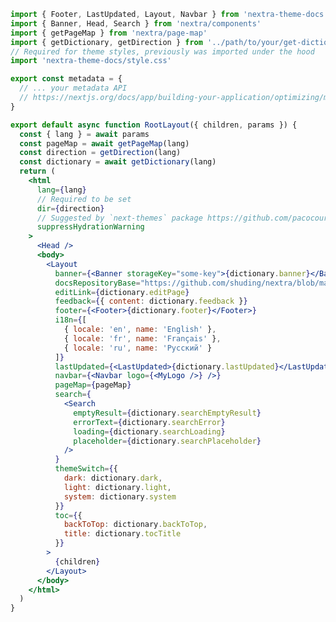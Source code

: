 ```jsx filename="app/[lang]/layout.jsx" /dictionary/2-20
import { Footer, LastUpdated, Layout, Navbar } from 'nextra-theme-docs'
import { Banner, Head, Search } from 'nextra/components'
import { getPageMap } from 'nextra/page-map'
import { getDictionary, getDirection } from '../path/to/your/get-dictionary'
// Required for theme styles, previously was imported under the hood
import 'nextra-theme-docs/style.css'

export const metadata = {
  // ... your metadata API
  // https://nextjs.org/docs/app/building-your-application/optimizing/metadata
}

export default async function RootLayout({ children, params }) {
  const { lang } = await params
  const pageMap = await getPageMap(lang)
  const direction = getDirection(lang)
  const dictionary = await getDictionary(lang)
  return (
    <html
      lang={lang}
      // Required to be set
      dir={direction}
      // Suggested by `next-themes` package https://github.com/pacocoursey/next-themes#with-app
      suppressHydrationWarning
    >
      <Head />
      <body>
        <Layout
          banner={<Banner storageKey="some-key">{dictionary.banner}</Banner>}
          docsRepositoryBase="https://github.com/shuding/nextra/blob/main/examples/swr-site"
          editLink={dictionary.editPage}
          feedback={{ content: dictionary.feedback }}
          footer={<Footer>{dictionary.footer}</Footer>}
          i18n={[
            { locale: 'en', name: 'English' },
            { locale: 'fr', name: 'Français' },
            { locale: 'ru', name: 'Русский' }
          ]}
          lastUpdated={<LastUpdated>{dictionary.lastUpdated}</LastUpdated>}
          navbar={<Navbar logo={<MyLogo />} />}
          pageMap={pageMap}
          search={
            <Search
              emptyResult={dictionary.searchEmptyResult}
              errorText={dictionary.searchError}
              loading={dictionary.searchLoading}
              placeholder={dictionary.searchPlaceholder}
            />
          }
          themeSwitch={{
            dark: dictionary.dark,
            light: dictionary.light,
            system: dictionary.system
          }}
          toc={{
            backToTop: dictionary.backToTop,
            title: dictionary.tocTitle
          }}
        >
          {children}
        </Layout>
      </body>
    </html>
  )
}
```
